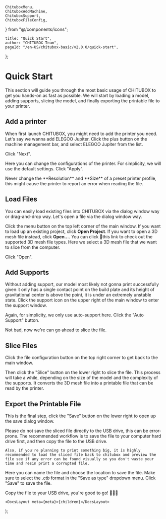 	ChituboxMenu,
	ChituboxAddMachine,
	ChituboxSupport,
	ChituboxFileConfig,
} from "@/components/icons";

	title: "Quick Start",
	author: "CHITUBOX Team",
	pageId: "/en-US/chitubox-basic/v2.0.0/quick-start",
};

# Quick Start

This section will guide you through the most basic usage of CHITUBOX to get you hands-on as fast as possible. We will start by loading a model, adding supports, slicing the model, and finally exporting the printable file to your printer.

## Add a printer

When first launch CHITUBOX, you might need to add the printer you need. Let's say we wanna add ELEGOO Jupiter. Click the plus button <ChituboxAddMachine size={24} /> on the machine management bar, and select ELEGOO Jupiter from the list.

<ImageContainer>
	<StyledAntdImage
		src={
			"/images/docs/en-US/chitubox-basic/2.x.x/003-quick-start-add-machines.png"
		}
	/>
</ImageContainer>

Click "Next".

<ImageContainer>
	<StyledAntdImage
		src={
			"/images/docs/en-US/chitubox-basic/2.x.x/003-quick-start-configurations.png"
		}
	/>
</ImageContainer>

Here you can change the configurations of the printer. For simplicity, we will use the default settings. Click "Apply".

<Admonition type="warning">
	Never change the **Resolution** and **Size** of a preset printer profile,
	this might cause the printer to report an error when reading the file.
</Admonition>

## Load Files

You can easily load existing files into CHITUBOX via the dialog window way or drag-and-drop way. Let's open a file via the dialog window way.

Click the menu button <ChituboxMenu size={24} /> on the top left corner of the main window. If you want to load up an existing project, click **Open Project**. If you want to open a 3D mesh file instead, click **Open...**. You can click <NextLink href="/en-US/docs/chitubox-basic/latest/introduction#supported-file-formats">🔗this link</NextLink> to check out the supported 3D mesh file types. Here we select a 3D mesh file that we want to slice from the computer.

<ImageContainer>
	<StyledAntdImage
		src={
			"/images/docs/en-US/chitubox-basic/2.x.x/003-quick-start-open-files.png"
		}
	/>
</ImageContainer>

Click "Open".

<ImageContainer>
	<StyledAntdImage
		src={
			"/images/docs/en-US/chitubox-basic/2.x.x/003-quick-start-open-files-2.png"
		}
	/>
</ImageContainer>

## Add Supports

Without adding support, our model most likely not gonna print successfully given it only has a single contact point on the build plate and its height of gravitational center is above the point, it is under an extremely unstable state. Click the support icon <ChituboxSupport size={24} /> on the upper right of the main window to enter the support window.

<ImageContainer>
	<StyledAntdImage
		src={
			"/images/docs/en-US/chitubox-basic/2.x.x/003-quick-start-support.png"
		}
	/>
</ImageContainer>

Again, for simplicity, we only use auto-support here. Click the "Auto Support" button.

<ImageContainer>
	<StyledAntdImage
		src={
			"/images/docs/en-US/chitubox-basic/2.x.x/003-quick-start-supported.png"
		}
	/>
</ImageContainer>

Not bad, now we're can go ahead to slice the file.

## Slice Files

Click the file configuration button <ChituboxFileConfig size={24} /> on the top right corner to get back to the main window.

<ImageContainer>
	<StyledAntdImage
		src={
			"/images/docs/en-US/chitubox-basic/2.x.x/003-quick-start-slice.png"
		}
	/>
</ImageContainer>

Then click the "Slice" button on the lower right to slice the file. This process will take a while, depending on the size of the model and the complexity of the supports. It converts the 3D mesh file into a printable file that can be read by the printer.

<ImageContainer>
	<StyledAntdImage
		src={
			"/images/docs/en-US/chitubox-basic/2.x.x/003-quick-start-slice.gif"
		}
	/>
</ImageContainer>

## Export the Printable File

This is the final step, click the "Save" button on the lower right to open up the save dialog window.

<Admonition type="warning">
	Please do not save the sliced file directly to the USB drive, this can be
	error-prone. The recommended workflow is to save the file to your computer
	hard drive first, and then copy the file to the USB drive.

    Also, if you're planning to print something big, it is highly recommended to load the sliced file back to chitubox and preview the file see if any error can be found visually so you don't waste your time and resin print a corrupted file.
</Admonition>

<ImageContainer>
	<StyledAntdImage
		src={
			"/images/docs/en-US/chitubox-basic/2.x.x/003-quick-start-save-as.png"
		}
	/>
</ImageContainer>

Here you can name the file and choose the location to save the file. Make sure to select the _.ctb_ format in the "Save as type" dropdown menu. Click "Save" to save the file.

Copy the file to your USB drive, you're good to go! 🎉🎉🎉

	<DocsLayout meta={meta}>{children}</DocsLayout>
);
